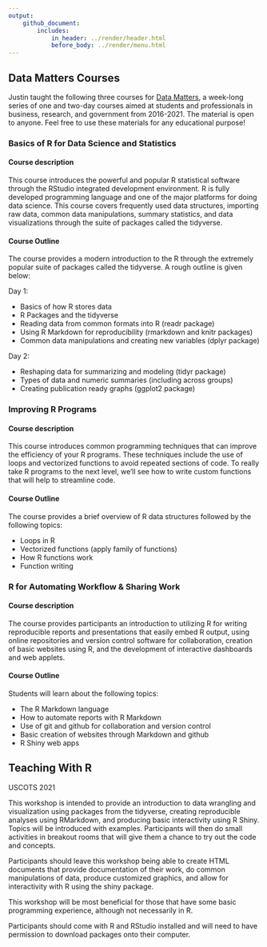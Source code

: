 ```yaml
---
output: 
    github_document:
        includes: 
            in_header: ../render/header.html
            before_body: ../render/menu.html
---
```


## <a name = "DataMatters"></a> Data Matters Courses  

Justin taught the following three courses for [Data Matters](https://datamatters.org/), a week-long series of one and two-day courses aimed at students and professionals in business, research, and government from 2016-2021. The material is open to anyone. Feel free to use these materials for any educational purpose!

###  Basics of R for Data Science and Statistics  

#### Course description 

This course introduces the powerful and popular R statistical software through the RStudio integrated development environment. R is fully developed programming language and one of the major platforms for doing data science. This course covers frequently used data structures, importing raw data, common data manipulations, summary statistics, and data visualizations through the suite of packages called the tidyverse.

#### Course Outline

The course provides a modern introduction to the R through the extremely popular suite of packages called the tidyverse. A rough outline is given below:

Day 1:

- Basics of how R stores data
- R Packages and the tidyverse
- Reading data from common formats into R (readr package)
- Using R Markdown for reproducibility (rmarkdown and knitr packages)
- Common data manipulations and creating new variables (dplyr package)

Day 2:

- Reshaping data for summarizing and modeling (tidyr package)
- Types of data and numeric summaries (including across groups)
- Creating publication ready graphs (ggplot2 package)


###  Improving R Programs  

#### Course description 

This course introduces common programming techniques that can improve the efficiency of your R programs. These techniques include the use of loops and vectorized functions to avoid repeated sections of code. To really take R programs to the next level, we’ll see how to write custom functions that will help to streamline code.

#### Course Outline

The course provides a brief overview of R data structures followed by the following topics:

- Loops in R
- Vectorized functions (apply family of functions)
- How R functions work
- Function writing


###  R for Automating Workflow & Sharing Work  

#### Course description 

The course provides participants an introduction to utilizing R for writing reproducible reports and presentations that easily embed R output, using online repositories and version control software for collaboration, creation of basic websites using R, and the development of interactive dashboards and web applets.

#### Course Outline

Students will learn about the following topics:

- The R Markdown language
- How to automate reports with R Markdown
- Use of git and github for collaboration and version control
- Basic creation of websites through Markdown and github
- R Shiny web apps


## <a name = "TeachingWithR"></a> Teaching With R

USCOTS 2021

This workshop is intended to provide an introduction to data wrangling and visualization using packages from the tidyverse, creating reproducible analyses using RMarkdown, and producing basic interactivity using R Shiny. Topics will be introduced with examples. Participants will then do small activities in breakout rooms that will give them a chance to try out the code and concepts.

Participants should leave this workshop being able to create HTML documents that provide documentation of their work, do common manipulations of data, produce customized graphics, and allow for interactivity with R using the shiny package.

This workshop will be most beneficial for those that have some basic programming experience, although not necessarily in R.

Participants should come with R and RStudio installed and will need to have permission to download packages onto their computer.